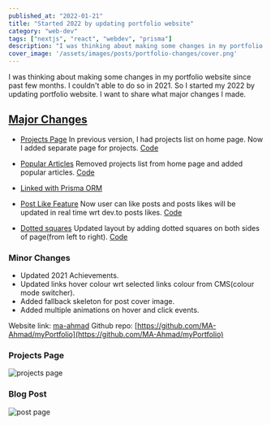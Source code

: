 ```yaml
---
published_at: "2022-01-21"
title: "Started 2022 by updating portfolio website"
category: "web-dev"
tags: ["nextjs", "react", "webdev", "prisma"]
description: "I was thinking about making some changes in my portfolio website since past few months. I couldn't able to do so in 2021. So I started 2022 by updating my portfolio. I want to share what major changes I made."
cover_image: '/assets/images/posts/portfolio-changes/cover.png'
---
```


I was thinking about making some changes in my portfolio website since past few months. 
I couldn't able to do so in 2021. So I started my 2022 by updating portfolio website. I want to share what major changes I made.

## <u>Major Changes</u>

- [Projects Page](https://mahmad.me/projects)
In previous version, I had projects list on home page. Now I added separate page for projects. [Code](https://github.com/MA-Ahmad/myPortfolio/blob/main/pages/projects.tsx)

- [Popular Articles](https://mahmad.me)
Removed projects list from home page and added popular articles. [Code](https://github.com/MA-Ahmad/myPortfolio/blob/main/components/home-page/PopularArticles.tsx)

- [Linked with Prisma ORM](https://www.prisma.io/)

- [Post Like Feature](https://mahmad.me/blog)
Now user can like posts and posts likes will be updated in real time wrt dev.to posts likes. [Code](https://github.com/MA-Ahmad/myPortfolio/blob/main/components/ui/LikeButton.tsx)

- [Dotted squares](https://mahmad.me)
Updated layout by adding dotted squares on both sides of page(from left to right). [Code](https://github.com/MA-Ahmad/myPortfolio/blob/main/components/layout/appLayout.tsx)

### Minor Changes
* Updated 2021 Achievements.
* Updated links hover colour wrt selected links colour from CMS(colour mode switcher).
* Added fallback skeleton for post cover image.
* Added multiple animations on hover and click events. 

Website link: [ma-ahmad](https://mahmad.me)
Github repo: [https://github.com/MA-Ahmad/myPortfolio](https://github.com/MA-Ahmad/myPortfolio)

### Projects Page
![projects page](https://dev-to-uploads.s3.amazonaws.com/uploads/articles/mbg92g895ewf06qkp19t.png)

### Blog Post
![post page](https://dev-to-uploads.s3.amazonaws.com/uploads/articles/kdadr8gsqas0zon0h6xn.png)